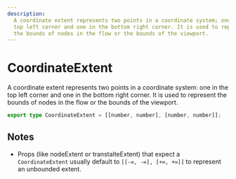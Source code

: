 ```yaml
---
description:
  A coordinate extent represents two points in a coordinate system; one in the
  top left corner and one in the bottom right corner. It is used to represent
  the bounds of nodes in the flow or the bounds of the viewport.
---
```


# CoordinateExtent

A coordinate extent represents two points in a coordinate system: one in the top left corner and one in the bottom right corner. It is used to represent the bounds of nodes in the flow or the bounds of the viewport.

```ts
export type CoordinateExtent = [[number, number], [number, number]];
```

## Notes

- Props (like nodeExtent or transtalteExtent) that expect a `CoordinateExtent` usually default to `[[-∞, -∞], [+∞, +∞]]` to represent an unbounded extent.
